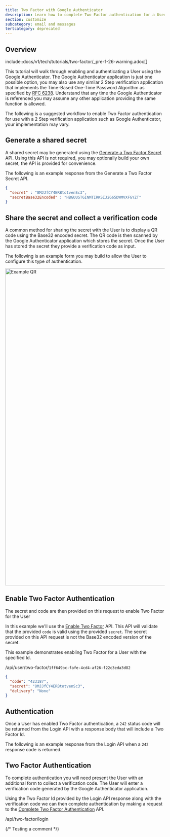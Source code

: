 ```yaml
---
title: Two Factor with Google Authenticator
description: Learn how to complete Two Factor authentication for a User using Google Authenticator
section: customize
subcategory: email and messages
tertcategory: deprecated
---
```


## Overview

<Aside type="caution">
include::docs/v1/tech/tutorials/two-factor/_pre-1-26-warning.adoc[]
</Aside>


This tutorial will walk through enabling and authenticating a User using the Google Authenticator. The Google Authenticator
application is just one possible option, you may also use any similar 2 Step verification application that implements the Time-Based
One-Time Password Algorithm as specified by [RFC 6238](https://tools.ietf.org/html/rfc6238).  Understand that any time the Google
Authenticator is referenced you may assume any other application providing the same function is allowed.

The following is a suggested workflow to enable Two Factor authentication for use with a 2 Step verification application such as Google
 Authenticator, your implementation may vary.

## Generate a shared secret

A shared secret may be generated using the [Generate a Two Factor Secret](/docs/apis/messengers/two-factor#generate-a-secret) API. Using this API is not required,
you may optionally build your own secret, the API is provided for convenience.

The following is an example response from the Generate a Two Factor Secret API.

```json
{
  "secret" : "8MJJfCY4ERBtotvenSc3",
  "secretBase32Encoded" : "HBGUUSTGINMTIRKSIJ2G65DWMVXFGYZT"
}
```

## Share the secret and collect a verification code

A common method for sharing the secret with the User is to display a QR code using the Base32 encoded secret. The QR code is then scanned
by the Google Authenticator application which stores the secret. Once the User has stored the secret they provide a verification code as
input.


The following is an example form you may build to allow the User to configure this type of authentication.

<img src="/img/docs/customize/email-and-messages/deprecated/example-qr-code.png" alt="Example QR" width="1000" role="box-shadow" />

## Enable Two Factor Authentication

The secret and code are then provided on this request to enable Two Factor for the User

In this example we'll use the [Enable Two Factor](/docs/apis/messengers/two-factor#enable-multi-factor) API. This API will validate that the provided
`code` is valid using the provided `secret`. The secret provided on this API request is not the Base32 encoded version of the secret.

This example demonstrates enabling Two Factor for a User with the specified Id.

<APIURI method="PUT">/api/user/two-factor/`1ff649bc-fafe-4cd4-af26-f22c3eda3d82`</APIURI>

```json
{
  "code": "423187",
  "secret": "8MJJfCY4ERBtotvenSc3",
  "delivery": "None"
}
```

## Authentication

Once a User has enabled Two Factor authentication, a `242` status code will be returned from the Login API with a response body that will
include a Two Factor Id.

The following is an example response from the Login API when a `242` response code is returned.

<JSON src="login/login-two-factor-response-pre-1-26.json" />

## Two Factor Authentication

To complete authentication you will need present the User with an additional form to collect a verification code. The User will enter a
verification code generated by the Google Authenticator application.

Using the Two Factor Id provided by the Login API response along with the verification code we can then complete authentication by making a
request to the [Complete Two Factor Authentication](/docs/apis/login#complete-multi-factor-authentication) API.

<APIURI method="POST">/api/two-factor/login</APIURI>

<JSON  src="login/two-factor/request.json" />

{/*  Testing a comment */}
